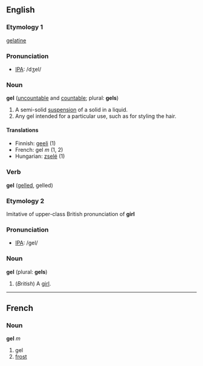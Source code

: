 ==English==
===Etymology 1===
[[gelatine]]

===Pronunciation===
*[[w:IPA|IPA]]: /dʒel/

===Noun===
'''gel''' ([[uncountable]] and [[countable]]; plural: '''gels''')

#A semi-solid [[suspension]] of a solid in a liquid. <!--is this correct?-->
#Any gel intended for a particular use, such as for styling the hair.

====Translations====
*Finnish: [[geeli]] (1)
*French: gel ''m'' (1, 2)
*Hungarian: [[zselé]] (1)
===Verb===
'''gel''' ([[gelled]], gelled)

===Etymology 2===
Imitative of upper-class British pronunciation of '''girl'''

===Pronunciation===
*[[w:IPA|IPA]]: /gel/

===Noun===
'''gel''' (plural: '''gels''')

#(''British'') A [[girl]].

----
==French==
===Noun===
'''gel''' ''m''

#gel
#[[frost]]